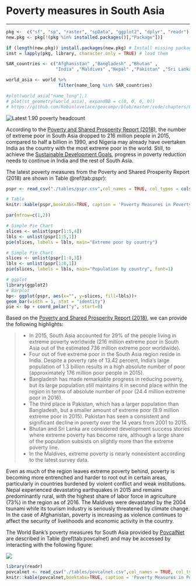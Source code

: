# Poverty measures in South Asia
***

```{r, echo=FALSE, warning=FALSE, error=FALSE, tidy=TRUE, cache=FALSE, message=FALSE}

pkg <-  c("sf", "sp", "raster", "spData", "ggplot2", "dplyr", "readr")
new.pkg <- pkg[!(pkg %in% installed.packages()[,"Package"])]

if (length(new.pkg)) install.packages(new.pkg) # Install missing packages
inst = lapply(pkg, library, character.only = TRUE) # load them

```

```{r, echo=FALSE, warning=FALSE, error=FALSE, tidy=TRUE, cache=FALSE}
SAR_countries <- c("Afghanistan" ,"Bangladesh" ,"Bhutan" ,
                   "India" ,"Maldives" ,"Nepal" ,"Pakistan" ,"Sri Lanka")

world_asia <- world %>% 
                    filter(name_long %in% SAR_countries)

#plot(world_asia["name_long"],)
# plot(st_geometry(world_asia), expandBB = c(0, 0, 0, 0))
# https://github.com/Robinlovelace/geocompr/blob/master/code/chapters/02-spatial-data.R
```

![](figures/nice_map.png "Latest 1.90 poverty headcount")

According to the [Poverty and Shared Prosperity Report (2018)](http://www.worldbank.org/en/publication/poverty-and-shared-prosperity), the number of extreme poor in South Asia dropped to 216 million people in 2015, compared to half a billion in 1990, and Nigeria may already have overtaken India as the country with the most extreme poor in the world. Still, to achieve the [Sustainable Development Goals](https://www.un.org/sustainabledevelopment/poverty/), progress in poverty reduction needs to continue in India and the rest of South Asia. 

The latest poverty measures from the Poverty and Shared Prosperity Report (2018) are shown in Table \@ref(tab:pspr):

```{r pspr, echo=FALSE, warning=FALSE, eval=TRUE, error=FALSE, results='markup', tidy=TRUE, cache=FALSE}

pspr <- read_csv("./tables/pspr.csv",col_names = TRUE, col_types = cols())

# Table
knitr::kable(pspr,booktabs=TRUE, caption = 'Poverty Measures in Poverty and Shared Prosperity Report (2018)')

par(mfrow=c(1,2))

# Simple Pie Chart
slices <- unlist(pspr[1:5,4])
lbls <- unlist(pspr[1:5,1])
pie(slices, labels = lbls, main="Extreme poor by country")

# Simple Pie Chart
slices <- unlist(pspr[1:8,3])
lbls <- unlist(pspr[1:8,1])
pie(slices, labels = lbls, main="Population by country", font=1)

# ggplot
library(ggplot2)
# Barplot
bp<- ggplot(pspr, aes(x="", y=slices, fill=lbls))+
geom_bar(width = 1, stat = "identity")
pie <- bp + coord_polar("y", start=0)
```

Based on the [Poverty and Shared Prosperity Report (2018)](http://www.worldbank.org/en/publication/poverty-and-shared-prosperity), we can provide the following highlights:

> - In 2015, South Asia accounted for 29% of the people living in extreme poverty worldwide (216 million extreme poor in South Asia out of the estimated 736 million extreme poor worldwide). 
> - Four out of five extreme poor in the South Asia region reside in India. Despite a poverty rate of 13.42 percent, India’s large population of 1.3 billion results in a high absolute number of poor (approximately 176 million poor people in 2015). 
- Bangladesh has made remarkable progress in reducing poverty, but its large population still maintains it in second place within the region in terms of absolute number of poor (24.4 million extreme poor in 2016). 
- The third place is Pakistan, which has a larger population than Bangladesh, but a smaller amount of extreme poor (9.9 million extreme poor in 2015). Pakistan has seen a consistent and significant decline in poverty over the 14 years from 2001 to 2015. 
- Bhutan and Sri Lanka are considered development success stories where extreme poverty has become rare, although a large share of the population subsists on slightly more than the extreme poverty line. 
- In the Maldives, extreme poverty is nearly nonexistent according to the latest survey data.  
>

Even as much of the region leaves extreme poverty behind, poverty is becoming more entrenched and harder to root out in certain areas, particularly in countries burdened by violent conflict and weak institutions. Nepal experienced devastating earthquakes in 2015 and remains predominantly rural, with the highest share of labor force in agriculture (73%) in the region as of 2016. The Maldives were devastated by the 2004 tsunami while its tourism industry is seriously threatened by climate change. In the case of Afghanistan, poverty is increasing as violence continues to affect the security of livelihoods and economic activity in the country. 

The World Bank’s poverty measures for South Asia provided by [PovcalNet](http://iresearch.worldbank.org/PovcalNet/home.aspx) are described in Table \@ref(tab:povcalnet) and may be accessed by interacting with the following figure:

[![](figures/Povcalnet.png)](https://tab.worldbank.org/#/site/WBG/views/SAR_MNA_Poverty/PovcalNet "The user may interact with this Tableau dashboard by clicking on the figure.")

```{r povcalnet, echo=FALSE, warning=FALSE, eval=TRUE, error=FALSE, results='markup', tidy=TRUE, cache=FALSE}
library(readr)
povcalnet <- read_csv("./tables/povcalnet.csv",col_names = TRUE, col_types = cols())
knitr::kable(povcalnet,booktabs=TRUE, caption = 'Poverty Measures in PovcalNet')
```

